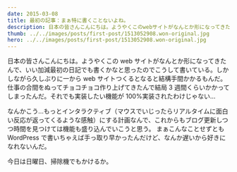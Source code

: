 ```yaml
---
date: 2015-03-08
title: 最初の記事：まぁ特に書くことないよね。
description: 日本の皆さんこんにちは。ようやくこのwebサイトがなんとか形になってきたんで、いい加減最初の日記でも書くかなと思ったのでこうして書いている。
thumb: ../../images/posts/first-post/1513052908.won-original.jpg
hero: ../../images/posts/first-post/1513052908.won-original.jpg
---
```


日本の皆さんこんにちは。ようやくこの web サイトがなんとか形になってきたんで、いい加減最初の日記でも書くかなと思ったのでこうして書いている。しかしながら久しぶりに一から web サイトつくるとなると結構手間かかるもんだ。仕事の合間をぬってチョコチョコ作り上げてきたんで結局 3 週間くらいかかってしまったんだ。それでも実装したい機能が 100%実装されたわけじゃない…

なんかこう…もっとインタラクティブ（マウスでいじったらリアルタイムに面白い反応が返ってくるような感触）にする計画なんで、これからもブログ更新しつつ時間を見つけては機能も盛り込んでいこうと思う。
まぁこんなことせずとも WordPress で書いちゃえば手っ取り早かったんだけど、なんか遅いから好きになれないんだ。

今日は日曜日、掃除機でもかけるか。
